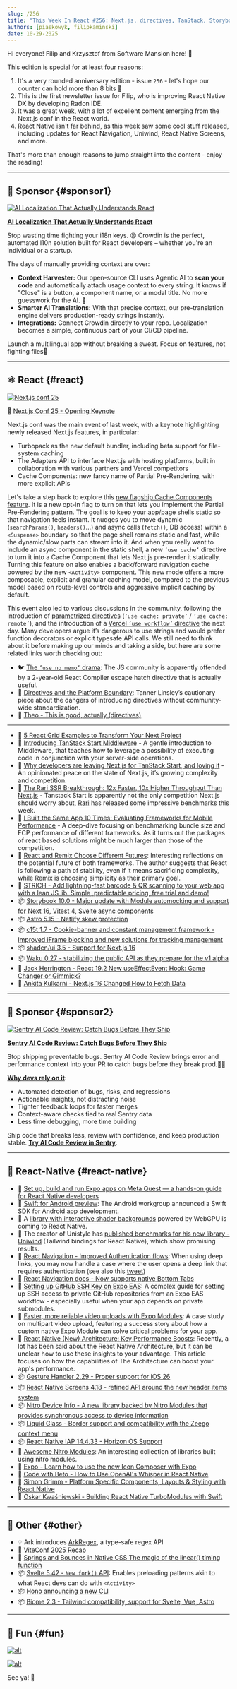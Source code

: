 ```yaml
---
slug: /256
title: "This Week In React #256: Next.js, directives, TanStack, Storybook, Waku, shadcn, Rari, Astro | Navigation, EAS, Expo Modules, Gesture Handler, Screens, Nitro, IAP | ArkType, Biome, Svelte, Hono"
authors: [piaskowyk, filipkaminski]
date: 10-29-2025
---
```


Hi everyone\! Filip and Krzysztof from Software Mansion here\! 👋

This edition is special for at least four reasons:

1. It's a very rounded anniversary edition \- issue `256` \- let's hope our counter can hold more than 8 bits 🤞
2. This is the first newsletter issue for Filip, who is improving React Native DX by developing Radon IDE.
3. It was a great week, with a lot of excellent content emerging from the Next.js conf in the React world.
4. React Native isn't far behind, as this week saw some cool stuff released, including updates for React Navigation, Uniwind, React Native Screens, and more.

That's more than enough reasons to jump straight into the content \- enjoy the reading\!

<!-- truncate -->


<Support />

---

## 💸 Sponsor {#sponsor1}

[![AI Localization That Actually Understands React](/emails/issues/256/crowdin.jpg)](https://l.crowdin.com/Gh5y9Pp)

**[AI Localization That Actually Understands React](https://l.crowdin.com/Gh5y9Pp)**

Stop wasting time fighting your i18n keys. 😫 Crowdin is the perfect, automated l10n solution built for React developers – whether you're an individual or a startup.

The days of manually providing context are over:

- **Context Harvester:** Our open-source CLI uses Agentic AI to **scan your code** and automatically attach usage context to every string. It knows if "Close" is a button, a component name, or a modal title. No more guesswork for the AI. 🤯
- **Smarter AI Translations:** With that precise context, our pre-translation engine delivers production-ready strings instantly.
- **Integrations:** Connect Crowdin directly to your repo. Localization becomes a simple, continuous part of your CI/CD pipeline.

Launch a multilingual app without breaking a sweat. Focus on features, not fighting files🚀

---

## ⚛️ React {#react}

[![Next.js conf 25](/emails/issues/256/baner.jpg)](https://www.youtube.com/watch?v=myjrQS_7zNk)

🎥 [Next.js Conf 25 \- Opening Keynote](https://www.youtube.com/watch?v=myjrQS_7zNk)

Next.js conf was the main event of last week, with a keynote highlighting newly released Next.js features, in particular:

- Turbopack as the new default bundler, including beta support for file-system caching
- The Adapters API to interface Next.js with hosting platforms, built in collaboration with various partners and Vercel competitors
- Cache Components: new fancy name of Partial Pre-Rendering, with more explicit APIs

Let's take a step back to explore this [new flagship Cache Components feature](https://nextjs.org/docs/app/getting-started/cache-components). It is a new opt-in flag to turn on that lets you implement the Partial Pre-Rendering pattern. The goal is to keep your app/page shells static so that navigation feels instant. It nudges you to move dynamic (`searchParams()`, `headers()`...) and async calls (`fetch()`, DB access) within a `<Suspense>` boundary so that the page shell remains static and fast, while the dynamic/slow parts can stream into it. And when you really want to include an async component in the static shell, a new `’use cache’` directive to turn it into a Cache Component that lets Next.js pre-render it statically. Turning this feature on also enables a back/forward navigation cache powered by the new `<Activity>` component. This new mode offers a more composable, explicit and granular caching model, compared to the previous model based on route-level controls and aggressive implicit caching by default.

This event also led to various discussions in the community, following the introduction of [parametrized directives](https://nextjs.org/docs/app/api-reference/directives) (`’use cache: private’` / `’use cache: remote’`), and the introduction of a [Vercel `’use workflow’` directive](https://vercel.com/blog/introducing-workflow) the next day. Many developers argue it’s dangerous to use strings and would prefer function decorators or explicit typesafe API calls. We still need to think about it before making up our minds and taking a side, but here are some related links worth checking out:

- 🐦 [The `’use no memo’` drama](https://x.com/joshtriedcoding/status/1982630105613824123): The JS community is apparently offended by a 2-year-old React Compiler escape hatch directive that is actually useful.
- 📜 [Directives and the Platform Boundary](https://tanstack.com/blog/directives-and-the-platform-boundary): Tanner Linsley’s cautionary piece about the dangers of introducing directives without community-wide standardization.
- 🎥 [Theo \- This is good, actually (directives)](https://www.youtube.com/watch?v=tV8wTuY4b0E)

---

- 💸 [5 React Grid Examples to Transform Your Next Project](https://www.infragistics.com/blogs/react-grid-examples/?utm_source=this-week-in-react&utm_medium=referral&utm_campaign=ignite-ui-react&utm_term=newsletter-sponsorship&utm_content=5-react-grid-examples)
- 📜 [Introducing TanStack Start Middleware](https://frontendmasters.com/blog/introducing-tanstack-start-middleware/) \- A gentle introduction to Middleware, that teaches how to leverage a possibility of executing code in conjunction with your server-side operations.
- 📜 [Why developers are leaving Next.js for TanStack Start, and loving it](https://appwrite.io/blog/post/why-developers-leaving-nextjs-tanstack-start) \- An opinionated peace on the state of Next.js, it’s growing complexity and competition.
- 📜 [The Rari SSR Breakthrough: 12x Faster, 10x Higher Throughput Than](https://ryanskinner.com/posts/the-rari-ssr-breakthrough-12x-faster-10x-higher-throughput-than-nextjs) [Next.js](http://Next.js) \- Tanstack Start is apparently not the only competition Next.js should worry about, [Rari](https://github.com/rari-build/rari) has released some impressive benchmarks this week.
- 📜 [I Built the Same App 10 Times: Evaluating Frameworks for Mobile Performance](https://www.lorenstew.art/blog/10-kanban-boards) \- A deep-dive focusing on benchmarking bundle size and FCP performance of different frameworks. As it turns out the packages of react based solutions might be much larger than those of the competition.
- 📜 [React and Remix Choose Different Futures](https://laconicwit.com/react-and-remix-choose-different-futures/): Interesting reflections on the potential future of both frameworks. The author suggests that React is following a path of stability, even if it means sacrificing complexity, while Remix is choosing simplicity as their primary goal.
- 💸 [STRICH - Add lightning-fast barcode & QR scanning to your web app with a lean JS lib. Simple, predictable pricing, free trial and demo!](https://strich.io/?ref=twir)
- 📦 [Storybook 10.0 \- Major update with Module automocking and support for Next 16, Vitest 4, Svelte async components](https://github.com/storybookjs/storybook/releases/tag/v10.0.0)
- 📦 [Astro 5.15 \- Netlify skew protection](https://astro.build/blog/astro-5150/)
- 📦 [c15t 1.7 \- Cookie-banner and constant management framework \- Improved iFrame blocking and new solutions for tracking management](https://c15t.com/changelog/2025-10-11-v1.7.0)
- 📦 [shadcn/ui 3.5 \- Support for Next.js 16](https://github.com/shadcn-ui/ui/releases/tag/shadcn%403.5.0)
- 📦 [Waku 0.27 \- stabilizing the public API as they prepare for the v1 alpha](https://waku.gg/blog/more-extensibility-and-deploy-adapters)
- 🎥 [Jack Herrington \- React 19.2 New useEffectEvent Hook: Game Changer or Gimmick?](https://www.youtube.com/watch?v=hT2yWeHU37U)
- 🎥 [Ankita Kulkarni \- Next.js 16 Changed How to Fetch Data](https://www.youtube.com/watch?v=rn2oi2AM5wk)

<SubscribeFormEmbed placement="middle" />

---

## 💸 Sponsor {#sponsor2}

[![Sentry AI Code Review: Catch Bugs Before They Ship](/emails/issues/256/sentry.jpg)](https://sentry.io/product/ai-code-review/?utm_source=thisweekinreact&utm_medium=paid-community&utm_campaign=aicodereview-fy26q3-aicodereviewlaunch&utm_content=newsletter-ai-code-review-beta-learnmore)

**[Sentry AI Code Review: Catch Bugs Before They Ship](https://sentry.io/product/ai-code-review/?utm_source=thisweekinreact&utm_medium=paid-community&utm_campaign=aicodereview-fy26q3-aicodereviewlaunch&utm_content=newsletter-ai-code-review-beta-learnmore)**

Stop shipping preventable bugs. Sentry AI Code Review brings error and performance context into your PR to catch bugs before they break prod.🧑‍💻

[**Why devs rely on it**](https://www.youtube.com/watch?v=1NzuerrWMfk):

- Automated detection of bugs, risks, and regressions
- Actionable insights, not distracting noise
- Tighter feedback loops for faster merges
- Context-aware checks tied to real Sentry data
- Less time debugging, more time building

Ship code that breaks less, review with confidence, and keep production stable. [**Try AI Code Review in Sentry**](https://sentry.io/product/ai-code-review/?utm_source=thisweekinreact&utm_medium=paid-community&utm_campaign=aicodereview-fy26q3-aicodereviewlaunch&utm_content=newsletter-ai-code-review-beta-learnmore).

---

## 📱 React-Native {#react-native}

- 💸 [Set up, build and run Expo apps on Meta Quest — a hands-on guide for React Native developers](https://www.callstack.com/blog/getting-started-with-expo-on-meta-quest?utm_campaign=meta&utm_source=TWIR&utm_medium=mail&utm_content=link)
- 👀 [Swift for Android preview](https://www.swift.org/blog/nightly-swift-sdk-for-android/): The Android workgroup announced a Swift SDK for Android app development.
- 👀 A [library with interactive shader backgrounds](https://x.com/blazejkustra_/status/1982365618352570728) powered by WebGPU is coming to React Native.
- 👀 The creator of Unistyle has [published benchmarks for his new library \- Uniwind](https://github.com/Unistyles-OSS/uniwind-benchmarks) (Tailwind bindings for React Native), which show promising results.
- 📖 [React Navigation \- Improved Authentication flows](https://reactnavigation.org/docs/auth-flow/#handling-deep-links-after-auth): When using deep links, you may now handle a case where the user opens a deep link that requires authentication (see also this [tweet](https://x.com/reactnavigation/status/1982768669072728122))
- 📖 [React Navigation docs \- Now supports native Bottom Tabs](https://reactnavigation.org/docs/native-bottom-tab-navigator)
- 📜 [Setting up GitHub SSH Key on Expo EAS](https://blog.swmansion.com/setting-up-github-ssh-key-on-expo-eas-e678c134bf3f): A complex guide for setting up SSH access to private GitHub repositories from an Expo EAS workflow \- especially useful when your app depends on private submodules.
- 📜 [Faster, more reliable video uploads with Expo Modules](https://expo.dev/blog/faster-more-reliable-video-uploads-with-expo-modules): A case study on multipart video upload, featuring a success story about how a custom native Expo Module can solve critical problems for your app.
- 📜 [React Native (New) Architecture: Key Performance Boosts](https://blog.swmansion.com/react-native-new-architecture-key-performance-boosts-4ce68cc3cc9f): Recently, a lot has been said about the React Native Architecture, but it can be unclear how to use these insights to your advantage. This article focuses on how the capabilities of The Architecture can boost your app's performance.
- 📦 [Gesture Handler 2.29 \- Proper support for iOS 26](https://github.com/software-mansion/react-native-gesture-handler/releases/tag/2.29.0)
- 📦 [React Native Screens 4.18 \- refined API around the new header items system](https://github.com/software-mansion/react-native-screens/releases/tag/4.18.0)
- 📦 [Nitro Device Info \- A new library backed by Nitro Modules that provides synchronous access to device information](https://github.com/l2hyunwoo/react-native-nitro-device-info/releases/tag/v1.2.0)
- 📦 [Liquid Glass \- Border support and compatibility with the Zeego context menu](https://github.com/callstack/liquid-glass/releases/tag/v0.5.0)
- 📦 [React Native IAP 14.4.33 \- Horizon OS Support](https://github.com/hyochan/react-native-iap/releases/tag/14.4.33)
- 🔗 [Awesome Nitro Modules](https://github.com/frankcalise/awesome-nitro-modules): An interesting collection of libraries built using nitro modules.
- 🎥 [Expo \- Learn how to use the new Icon Composer with Expo](https://www.youtube.com/watch?v=RZ_QMym3adw)
- 🎥 [Code with Beto \- How to Use OpenAI's Whisper in React Native](https://www.youtube.com/watch?v=FLTVh6ZBTa4)
- 🎥 [Simon Grimm \- Platform Specific Components, Layouts & Styling with React Native](https://www.youtube.com/watch?v=b8hKskhFt04)
- 🎥 [Oskar Kwaśniewski \- Building React Native TurboModules with Swift](https://www.youtube.com/watch?v=cMAgfQ6Fz9U)

---

## 🔀 Other {#other}

- 💡 Ark introduces [ArkRegex](https://arktype.io/docs/blog/arkregex), a type-safe regex API
- 📜 [ViteConf 2025 Recap](https://voidzero.dev/posts/whats-new-viteconf-2025)
- 📜 [Springs and Bounces in Native CSS The magic of the linear() timing function](https://www.joshwcomeau.com/animation/linear-timing-function/)
- 📦 [Svelte 5.42 \- `New fork()` API](https://github.com/sveltejs/svelte/releases/tag/svelte%405.42.0): Enables preloading patterns akin to what React devs can do with `<Activity>`
- 📦 [Hono announcing a new CLI](https://blog.yusu.ke/hono-cli/)
- 📦 [Biome 2.3 \- Tailwind compatibility, support for Svelte, Vue, Astro](https://x.com/biomejs/status/1981707894799101958)

---

## 🤭 Fun {#fun}

[![alt](/emails/issues/256/meme1.jpg)](https://x.com/sebastienlorber/status/1983115948912697571)

[![alt](/emails/issues/256/meme2.jpg)](https://x.com/shipwithtiago/status/1981852929725460921)

See ya! 👋
